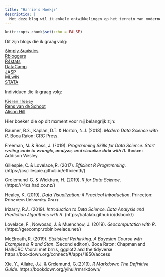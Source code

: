 ```yaml
---
title: "Harrie's Hoekje"
description: |
  Met deze blog wil ik enkele ontwikkelingen op het terrein van moderne data-analyse bijhouden. Op dit terrein gebeurt op dit moment heel veel. Het zo nu en dan erover schrijven is voor mij een manier om een beetje bij te blijven en ontwikkelingen zichtbaar te maken.   
---
```


```r
knitr::opts_chunk$set(echo = FALSE)
```

Dit zijn blogs die ik graag volg:

[Simply Statistics](https://simplystatistics.org/)   
[Rbloggers](https://www.r-bloggers.com/)   
[R4stats](http://r4stats.com/)   
[DataCamp](https://www.datacamp.com/)  
[JASP](https://jasp-stats.org/)   
[MLwiN](http://www.bristol.ac.uk/cmm/software/mlwin/)   
[STATA](https://www.stata.com/)   

Individuen die ik graag volg:   

[Kieran Healey](https://github.com/kjhealy)   
[Rens van de Schoot](https://www.rensvandeschoot.com)   
[Alison Hill](https://alison.rbind.io/)   
 

Hier boeken die op dit moment voor mij belangrijk zijn:

Baumer, B.S., Kaplan, D.T. & Horton, N.J. (2018). *Modern Data Science with R*. Boca Raton: CRC Press. 

Freeman, M. & Ross, J. (2019). *Programming Skills for Data Science. Start writing code to wrangle, analyze, and visualize data with R*. Boston: Addison Wesley.

Gillespie, C. & Lovelace, R. (2017). *Efficient R Programming*. (https://csgillespie.github.io/efficientR/) 

Grolemund, G. & Wickham, H. (2019). *R for Data Science*. (https://r4ds.had.co.nz/) 

Healey, K. (2019). *Data Visualization: A Practical Introduction*. Princeton: Princeton University Press.  

Irizarry, R.A. (2019). *Introduction to Data Science. Data Analysis and Prediction Algorithms with R*. (https://rafalab.github.io/dsbook/) 

Lovelace, R., Nowosad, J. & Muenchow, J. (2019). *Geocomputation with R*. (https://geocompr.robinlovelace.net/) 

McElreath, R. (2019). *Statistical Rethinking. A Bayesian Course with Examples in R and Stan*. (Second edition). Boca Raton: Chapman and Hall/CRC  Vooral met brms, ggplot2 and the tidyverse https://bookdown.org/connect/#/apps/1850/access 

Xie, Y., Allaire, J.J. & Grolemund, G.(2019). *R Markdown: The Definitive Guide*. https://bookdown.org/yihui/rmarkdown/ 


